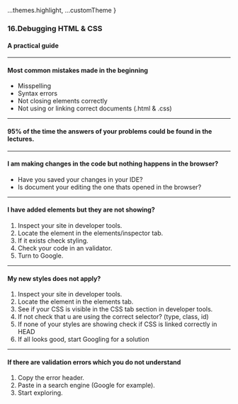 
  ...themes.highlight,
  ...customTheme
}

### 16.Debugging HTML & CSS
#### A practical guide


---
				
#### Most common mistakes made in the beginning

* Misspelling
* Syntax errors
* Not closing elements correctly
* Not using or linking correct documents (.html & .css)



---

#### 95% of the time the answers of your problems could be found in the lectures.



---

#### I am making changes in the code but nothing happens in the browser?

* Have you saved your changes in your IDE?
* Is document your editing the one thats opened in the browser?



---

#### I have added elements but they are not showing?

1. Inspect your site in developer tools.
1. Locate the element in the elements/inspector tab.
1. If it exists check styling.
1. Check your code in an validator.
1. Turn to Google.



---
				

#### My new styles does not apply?

1. Inspect your site in developer tools.
1. Locate the element in the elements tab.
1. See if your CSS is visible in the CSS tab section in developer tools.
1. If not check that u are using the correct selector? (type, class, id)
1. If none of your styles are showing check if CSS is linked correctly in HEAD
1. If all looks good, start Googling for a solution



---

#### If there are validation errors which you do not understand

1. Copy the error header.
1. Paste in a search engine (Google for example).
1. Start exploring.